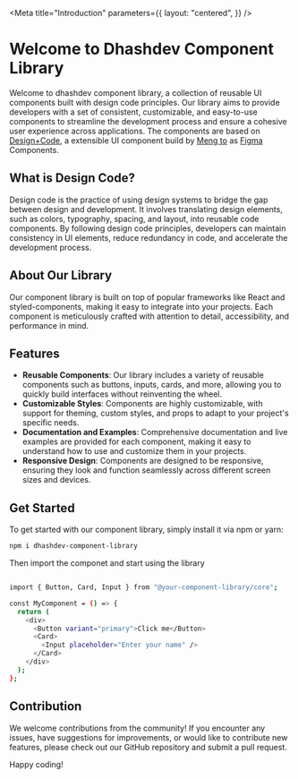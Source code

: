 
<Meta
  title="Introduction"
  parameters={{
    layout: "centered",
  }}
/>

# Welcome to Dhashdev Component Library

Welcome to dhashdev component library, a collection of reusable UI components built with design code principles. Our library aims to provide developers with a set of consistent, customizable, and easy-to-use components to streamline the development process and ensure a cohesive user experience across applications. The components are based on [Design+Code](https://designcode.io/), a extensible UI component build by [Meng to](https://twitter.com/MengTo) as [Figma](https://www.figma.com/file/uyBV0KLTueIe9Tu2hxZfRH/Design-System?type=design&node-id=6-2&mode=design) Components.

## What is Design Code?

Design code is the practice of using design systems to bridge the gap between design and development. It involves translating design elements, such as colors, typography, spacing, and layout, into reusable code components. By following design code principles, developers can maintain consistency in UI elements, reduce redundancy in code, and accelerate the development process.

## About Our Library

Our component library is built on top of popular frameworks like React and styled-components, making it easy to integrate into your projects. Each component is meticulously crafted with attention to detail, accessibility, and performance in mind.

## Features

- **Reusable Components**: Our library includes a variety of reusable components such as buttons, inputs, cards, and more, allowing you to quickly build interfaces without reinventing the wheel.
- **Customizable Styles**: Components are highly customizable, with support for theming, custom styles, and props to adapt to your project's specific needs.
- **Documentation and Examples**: Comprehensive documentation and live examples are provided for each component, making it easy to understand how to use and customize them in your projects.
- **Responsive Design**: Components are designed to be responsive, ensuring they look and function seamlessly across different screen sizes and devices.

## Get Started

To get started with our component library, simply install it via npm or yarn:

```bash
npm i dhashdev-component-library
```

Then import the componet and start using the library

```bash

import { Button, Card, Input } from "@your-component-library/core";

const MyComponent = () => {
  return (
    <div>
      <Button variant="primary">Click me</Button>
      <Card>
        <Input placeholder="Enter your name" />
      </Card>
    </div>
  );
};
```

## Contribution

We welcome contributions from the community! If you encounter any issues, have suggestions for improvements, or would like to contribute new features, please check out our GitHub repository and submit a pull request.

Happy coding!
